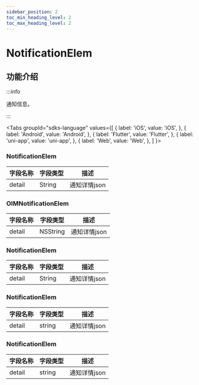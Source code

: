 ```yaml
---
sidebar_position: 2
toc_min_heading_level: 2
toc_max_heading_level: 2
---
```


# NotificationElem

## 功能介绍

:::info

通知信息。

:::

<Tabs
groupId="sdks-language"
values={[
{ label: 'iOS', value: 'iOS', },
{ label: 'Android', value: 'Android', },
{ label: 'Flutter', value: 'Flutter', },
{ label: 'uni-app', value: 'uni-app', },
{ label: 'Web', value: 'Web', },
]
}>

<TabItem value="Flutter">

### NotificationElem

| 字段名称 | 字段类型 | 描述 |
| -------- | -------- | ---- |
| detail   | String   | 通知详情json |

</TabItem>

<TabItem value="iOS">

### OIMNotificationElem

| 字段名称 | 字段类型 | 描述           |
| -------- | -------- | -------------- |
| detail   | NSString | 通知详情json |

</TabItem>

<TabItem value="Android">

### NotificationElem

| 字段名称 | 字段类型 | 描述 |
| -------- | -------- | ---- |
| detail   | String   | 通知详情json |

</TabItem>

<TabItem value="Web">

### NotificationElem

| 字段名称 | 字段类型 | 描述 |
| -------- | -------- | ---- |
| detail   | string   | 通知详情json |

</TabItem>

<TabItem value="uni-app">

### NotificationElem

| 字段名称 | 字段类型 | 描述 |
| -------- | -------- | ---- |
| detail   | string   | 通知详情json |

</TabItem>

</Tabs>
